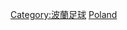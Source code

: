 {{Commonscat|Association football venues in Poland}}

[[Category:波蘭足球|Category:波蘭足球]]
[[Category:各國足球場|Poland]]